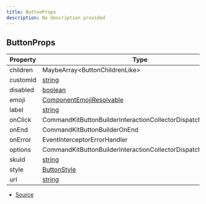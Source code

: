 ```yaml
---
title: ButtonProps
description: No description provided
---
```


## ButtonProps

| Property | Type | Value |
| ----------- | ----------- | ----------- |
| children | MaybeArray\<ButtonChildrenLike> | N/A |
| customId | [string](https://developer.mozilla.org/en-US/docs/Web/JavaScript/Reference/Global_Objects/String) | N/A |
| disabled | [boolean](https://developer.mozilla.org/en-US/docs/Web/JavaScript/Reference/Global_Objects/Boolean) | N/A |
| emoji | [ComponentEmojiResolvable](https://discord.js.org/docs/packages/discord.js/main/ComponentEmojiResolvable:TypeAlias) | N/A |
| label | [string](https://developer.mozilla.org/en-US/docs/Web/JavaScript/Reference/Global_Objects/String) | N/A |
| onClick | CommandKitButtonBuilderInteractionCollectorDispatch | N/A |
| onEnd | CommandKitButtonBuilderOnEnd | N/A |
| onError | EventInterceptorErrorHandler | N/A |
| options | CommandKitButtonBuilderInteractionCollectorDispatchContextData | N/A |
| skuId | [string](https://developer.mozilla.org/en-US/docs/Web/JavaScript/Reference/Global_Objects/String) | N/A |
| style | [ButtonStyle](https://discord-api-types.dev/api/discord-api-types-v10/enum/ButtonStyle) | N/A |
| url | [string](https://developer.mozilla.org/en-US/docs/Web/JavaScript/Reference/Global_Objects/String) | N/A |


- [Source](https://github.com/underctrl-io/commandkit/blob/98b939d6fdf8beaae597b4dc0351a139da52ee8d/packages/commandkit/src/components/v1/button/Button.ts#L14)